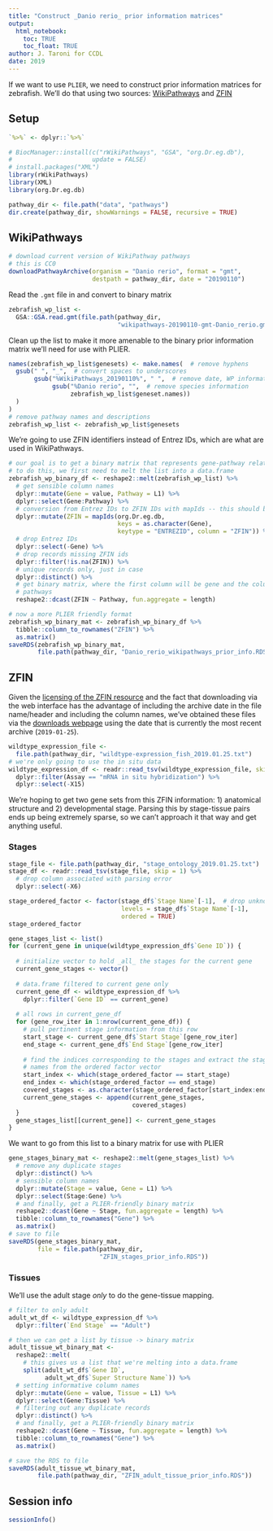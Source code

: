 ```yaml
---
title: "Construct _Danio rerio_ prior information matrices"
output: 
  html_notebook:
    toc: TRUE
    toc_float: TRUE
author: J. Taroni for CCDL
date: 2019
---
```


If we want to use `PLIER`, we need to construct prior information matrices
for zebrafish.
We'll do that using two sources: 
[WikiPathways](https://www.wikipathways.org/index.php/WikiPathways) and 
[ZFIN](https://zfin.org/)

## Setup

```r
`%>%` <- dplyr::`%>%`
```

```r
# BiocManager::install(c("rWikiPathways", "GSA", "org.Dr.eg.db"),
#                      update = FALSE)
# install.packages("XML")
library(rWikiPathways)
library(XML)
library(org.Dr.eg.db)
```

```r
pathway_dir <- file.path("data", "pathways")
dir.create(pathway_dir, showWarnings = FALSE, recursive = TRUE)
```

## WikiPathways

```r
# download current version of WikiPathway pathways
# this is CC0
downloadPathwayArchive(organism = "Danio rerio", format = "gmt",
                       destpath = pathway_dir, date = "20190110")
```

Read the `.gmt` file in and convert to binary matrix

```r
zebrafish_wp_list <- 
  GSA::GSA.read.gmt(file.path(pathway_dir, 
                              "wikipathways-20190110-gmt-Danio_rerio.gmt"))
```

Clean up the list to make it more amenable to the binary prior information
matrix we'll need for use with PLIER.

```r
names(zebrafish_wp_list$genesets) <- make.names(  # remove hyphens
  gsub(" ", "_",  # convert spaces to underscores
       gsub("%WikiPathways_20190110%", " ",  # remove date, WP information 
            gsub("%Danio rerio", "",  # remove species information
                 zebrafish_wp_list$geneset.names))
  )
)
# remove pathway names and descriptions
zebrafish_wp_list <- zebrafish_wp_list$genesets
```

We're going to use ZFIN identifiers instead of Entrez IDs, which are what are
used in WikiPathways.

```r
# our goal is to get a binary matrix that represents gene-pathway relationships
# to do this, we first need to melt the list into a data.frame
zebrafish_wp_binary_df <- reshape2::melt(zebrafish_wp_list) %>%
  # get sensible column names
  dplyr::mutate(Gene = value, Pathway = L1) %>%
  dplyr::select(Gene:Pathway) %>%
  # conversion from Entrez IDs to ZFIN IDs with mapIds -- this should be 1:1
  dplyr::mutate(ZFIN = mapIds(org.Dr.eg.db, 
                              keys = as.character(Gene), 
                              keytype = "ENTREZID", column = "ZFIN")) %>%
  # drop Entrez IDs
  dplyr::select(-Gene) %>%
  # drop records missing ZFIN ids
  dplyr::filter(!is.na(ZFIN)) %>%
  # unique records only, just in case
  dplyr::distinct() %>%
  # get binary matrix, where the first column will be gene and the columns are
  # pathways
  reshape2::dcast(ZFIN ~ Pathway, fun.aggregate = length)
```

```r
# now a more PLIER friendly format
zebrafish_wp_binary_mat <- zebrafish_wp_binary_df %>%
  tibble::column_to_rownames("ZFIN") %>%
  as.matrix()
saveRDS(zebrafish_wp_binary_mat, 
        file.path(pathway_dir, "Danio_rerio_wikipathways_prior_info.RDS"))
```

## ZFIN

Given the [licensing of the ZFIN resource](https://zfin.org/warranty.html) and 
the fact that downloading via the web interface has the advantage of including 
the archive date in the file name/header and including the column names, we've 
obtained these files via the 
[downloads webpage](https://zfin.org/downloads/archive/2019.01.25) using the
date that is currently the most recent archive (`2019-01-25`).


```r
wildtype_expression_file <- 
  file.path(pathway_dir, "wildtype-expression_fish_2019.01.25.txt")
# we're only going to use the in situ data
wildtype_expression_df <- readr::read_tsv(wildtype_expression_file, skip = 1) %>%
  dplyr::filter(Assay == "mRNA in situ hybridization") %>%
  dplyr::select(-X15)
```

We're hoping to get two gene sets from this ZFIN information: 1) anatomical
structure and 2) developmental stage.
Parsing this by stage-tissue pairs ends up being extremely sparse, so we can't
approach it that way and get anything useful.

### Stages

```r
stage_file <- file.path(pathway_dir, "stage_ontology_2019.01.25.txt")
stage_df <- readr::read_tsv(stage_file, skip = 1) %>%
  # drop column associated with parsing error
  dplyr::select(-X6)
```

```r
stage_ordered_factor <- factor(stage_df$`Stage Name`[-1],  # drop unknown
                               levels = stage_df$`Stage Name`[-1],
                               ordered = TRUE)
stage_ordered_factor
```
```r
gene_stages_list <- list()
for (current_gene in unique(wildtype_expression_df$`Gene ID`)) {
  
  # initialize vector to hold _all_ the stages for the current gene
  current_gene_stages <- vector()
  
  # data.frame filtered to current gene only
  current_gene_df <- wildtype_expression_df %>%
    dplyr::filter(`Gene ID` == current_gene)
  
  # all rows in current_gene_df
  for (gene_row_iter in 1:nrow(current_gene_df)) {
    # pull pertinent stage information from this row
    start_stage <- current_gene_df$`Start Stage`[gene_row_iter]
    end_stage <- current_gene_df$`End Stage`[gene_row_iter]
    
    # find the indices corresponding to the stages and extract the stage
    # names from the ordered factor vector
    start_index <- which(stage_ordered_factor == start_stage)
    end_index <- which(stage_ordered_factor == end_stage)
    covered_stages <- as.character(stage_ordered_factor[start_index:end_index])
    current_gene_stages <- append(current_gene_stages,
                                  covered_stages)
  }
  gene_stages_list[[current_gene]] <- current_gene_stages
}
```

We want to go from this list to a binary matrix for use with PLIER

```r
gene_stages_binary_mat <- reshape2::melt(gene_stages_list) %>%
  # remove any duplicate stages
  dplyr::distinct() %>%
  # sensible column names
  dplyr::mutate(Stage = value, Gene = L1) %>%
  dplyr::select(Stage:Gene) %>%
  # and finally, get a PLIER-friendly binary matrix
  reshape2::dcast(Gene ~ Stage, fun.aggregate = length) %>%
  tibble::column_to_rownames("Gene") %>%
  as.matrix()
# save to file
saveRDS(gene_stages_binary_mat,
        file = file.path(pathway_dir, 
                         "ZFIN_stages_prior_info.RDS"))
```

### Tissues

We'll use the adult stage _only_ to do the gene-tissue mapping.

```r
# filter to only adult
adult_wt_df <- wildtype_expression_df %>%
  dplyr::filter(`End Stage` == "Adult")

# then we can get a list by tissue -> binary matrix
adult_tissue_wt_binary_mat <- 
  reshape2::melt(
    # this gives us a list that we're melting into a data.frame
    split(adult_wt_df$`Gene ID`,
          adult_wt_df$`Super Structure Name`)) %>%
  # setting informative column names
  dplyr::mutate(Gene = value, Tissue = L1) %>%
  dplyr::select(Gene:Tissue) %>%
  # filtering out any duplicate records
  dplyr::distinct() %>%
  # and finally, get a PLIER-friendly binary matrix
  reshape2::dcast(Gene ~ Tissue, fun.aggregate = length) %>%
  tibble::column_to_rownames("Gene") %>%
  as.matrix()

# save the RDS to file
saveRDS(adult_tissue_wt_binary_mat, 
        file.path(pathway_dir, "ZFIN_adult_tissue_prior_info.RDS"))
```

## Session info

```r
sessionInfo()
```

